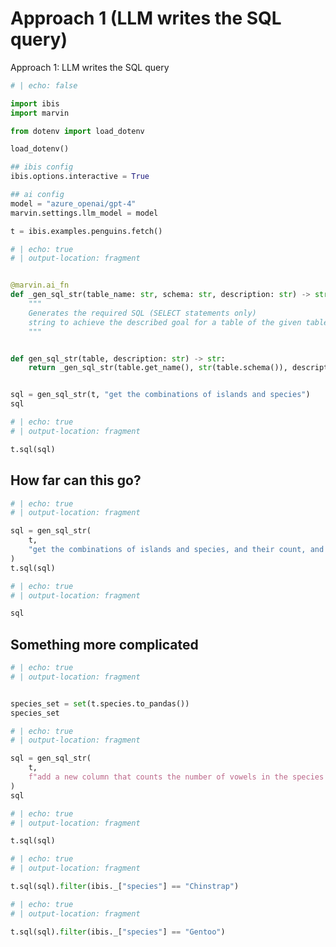 # Approach 1 (LLM writes the SQL query)

Approach 1: LLM writes the SQL query

```python
# | echo: false

import ibis
import marvin

from dotenv import load_dotenv

load_dotenv()

## ibis config
ibis.options.interactive = True

## ai config
model = "azure_openai/gpt-4"
marvin.settings.llm_model = model

t = ibis.examples.penguins.fetch()
```

```python
# | echo: true
# | output-location: fragment


@marvin.ai_fn
def _gen_sql_str(table_name: str, schema: str, description: str) -> str:
    """
    Generates the required SQL (SELECT statements only)
    string to achieve the described goal for a table of the given table_name and schema.
    """


def gen_sql_str(table, description: str) -> str:
    return _gen_sql_str(table.get_name(), str(table.schema()), description).strip(";")


sql = gen_sql_str(t, "get the combinations of islands and species")
sql
```

```python
# | echo: true
# | output-location: fragment

t.sql(sql)
``` 

## How far can this go?

```python
# | echo: true
# | output-location: fragment

sql = gen_sql_str(
    t,
    "get the combinations of islands and species, and their count, and the mean of each of the numeric measurement columns (not year); order by the count descnding",
)
t.sql(sql)
```

```python
# | echo: true
# | output-location: fragment

sql
```

## Something more complicated

```python
# | echo: true
# | output-location: fragment


species_set = set(t.species.to_pandas())
species_set
```

```python
# | echo: true
# | output-location: fragment

sql = gen_sql_str(
    t,
    f"add a new column that counts the number of vowels in the species name (inccluding duplicates and y as a vowel), with that new column at the front next to species. it only needs to work for {species_set} so you can hardcode the values if you want. Adelie is 4.",
)
sql
```

```python
# | echo: true
# | output-location: fragment

t.sql(sql)
``` 

```python
# | echo: true
# | output-location: fragment

t.sql(sql).filter(ibis._["species"] == "Chinstrap")
```

```python
# | echo: true
# | output-location: fragment

t.sql(sql).filter(ibis._["species"] == "Gentoo")
```

